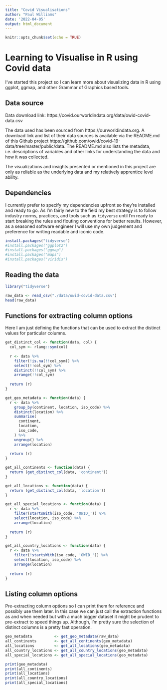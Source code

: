 ```yaml
---
title: "Covid Visualisations"
author: "Paul Williams"
date: '2022-04-05'
output: html_document
---
```


```r
knitr::opts_chunk$set(echo = TRUE)
```

# Learning to Visualise in R using Covid data

I've started this project so I can learn more about visualizing data in R using
ggplot, ggmap, and other Grammar of Graphics based tools.

## Data source

Data download link: https://covid.ourworldindata.org/data/owid-covid-data.csv

The data used has been sourced from https://ourworldindata.org. A download link
and list of their data sources is available via the README.md of this Github
project https://github.com/owid/covid-19-data/tree/master/public/data. The
README.md also lists the metadata, i.e. descriptions of variables and other
links for understanding the data and how it was collected.

The visualizations and insights presented or mentioned in this project are only
as reliable as the underlying data and my relatively apprentice level ability.

## Dependencies

I currently prefer to specify my dependencies upfront so they're installed
and ready to go. As I'm fairly new to the field my best strategy is to follow
industry norms, practices, and tools such as `tidyverse` until I'm ready to
start breaking the rules and flouting conventions for better results. However,
as a seasoned software engineer I will use my own judgement and preference for
writing readable and iconic code.

```r
install.packages("tidyverse")
#install.packages("ggplot2")
#install.packages("ggmap")
#install.packages("maps")
#install.packages("viridis")
```

## Reading the data

```r
library("tidyverse")

raw_data <- read_csv("./data/owid-covid-data.csv")
head(raw_data)
```

## Functions for extracting column options

Here I am just defining the functions that can be used to extract the distinct
values for particular columns.

```r

get_distinct_col <- function(data, col) {
  col_sym <- rlang::sym(col)
  
  r <- data %>%
    filter(!is.na(!!col_sym)) %>%
    select(!!col_sym) %>%
    distinct(!!col_sym) %>%
    arrange(!!col_sym)
  
  return (r)
}

get_geo_metadata <- function(data) {
  r <- data %>%
    group_by(continent, location, iso_code) %>%
    distinct(location) %>%
    summarise(
      continent,
      location,
      iso_code,
    ) %>%
    ungroup() %>%
    arrange(location)
  
  return (r)
}

get_all_continents <- function(data) {
  return (get_distinct_col(data, 'continent'))
}

get_all_locations <- function(data) {
  return (get_distinct_col(data, 'location'))
}

get_all_special_locations <- function(data) {
  r <- data %>%
    filter(startsWith(iso_code, 'OWID_')) %>%
    select(location, iso_code) %>%
    arrange(location)
  
  return (r)
}

get_all_country_locations <- function(data) {
  r <- data %>%
    filter(!startsWith(iso_code, 'OWID_')) %>%
    select(location, iso_code) %>%
    arrange(location)
  
  return (r)
}
```

## Listing column options

Pre-extracting column options so I can print them for reference and possibly
use them later. In this case we can just call the extraction functions as and
when needed but with a much bigger dataset it might be prudent to pre-extract
to speed things up. Although, I'm pretty sure the selection of distinct
columns is a pretty fast operation.

```r
geo_metadata          <- get_geo_metadata(raw_data)
all_continents        <- get_all_continents(geo_metadata)
all_locations         <- get_all_locations(geo_metadata)
all_country_locations <- get_all_country_locations(geo_metadata)
all_special_locations <- get_all_special_locations(geo_metadata)

print(geo_metadata)
print(all_continents)
print(all_locations)
print(all_country_locations)
print(all_special_locations)
```

